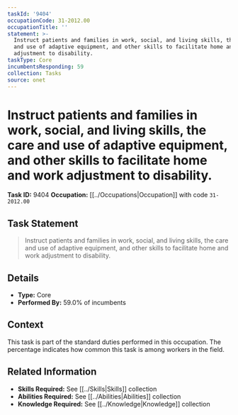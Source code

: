 ```yaml
---
taskId: '9404'
occupationCode: 31-2012.00
occupationTitle: ''
statement: >-
  Instruct patients and families in work, social, and living skills, the care
  and use of adaptive equipment, and other skills to facilitate home and work
  adjustment to disability.
taskType: Core
incumbentsResponding: 59
collection: Tasks
source: onet
---
```

# Instruct patients and families in work, social, and living skills, the care and use of adaptive equipment, and other skills to facilitate home and work adjustment to disability.

**Task ID:** 9404
**Occupation:** [[../Occupations|Occupation]] with code `31-2012.00`

## Task Statement

> Instruct patients and families in work, social, and living skills, the care and use of adaptive equipment, and other skills to facilitate home and work adjustment to disability.

## Details

- **Type:** Core
- **Performed By:** 59.0% of incumbents

## Context

This task is part of the standard duties performed in this occupation. The percentage indicates how common this task is among workers in the field.

## Related Information

- **Skills Required:** See [[../Skills|Skills]] collection
- **Abilities Required:** See [[../Abilities|Abilities]] collection
- **Knowledge Required:** See [[../Knowledge|Knowledge]] collection
